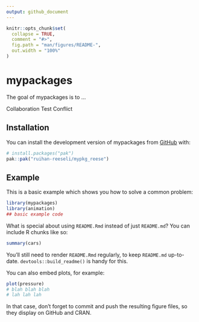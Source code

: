 ```yaml
---
output: github_document
---
```


<!-- README.md is generated from README.Rmd. Please edit that file -->

```r
knitr::opts_chunk$set(
  collapse = TRUE,
  comment = "#>",
  fig.path = "man/figures/README-",
  out.width = "100%"
)
```

# mypackages

<!-- badges: start -->
<!-- badges: end -->

The goal of mypackages is to ...

Collaboration Test Conflict

## Installation

You can install the development version of mypackages from [GitHub](https://github.com/) with:

``` r
# install.packages("pak")
pak::pak("ruihan-reeseli/mypkg_reese")
```

## Example

This is a basic example which shows you how to solve a common problem:

```r
library(mypackages)
library(animation)
## basic example code
```

What is special about using `README.Rmd` instead of just `README.md`? You can include R chunks like so:

```r
summary(cars)
```

You'll still need to render `README.Rmd` regularly, to keep `README.md` up-to-date. `devtools::build_readme()` is handy for this.

You can also embed plots, for example:

```r
plot(pressure)
# blah blah blah
# lah lah lah
```

In that case, don't forget to commit and push the resulting figure files, so they display on GitHub and CRAN.
